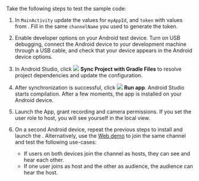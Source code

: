 <PlatformWrapper platform="android">

Take the following steps to test the sample code:

1. In `MainActivity` update the values for `myAppId`, and `token` with values from <Vg k="CONSOLE" />. Fill in the same `channelName` you used to generate the token.

1. Enable developer options on your Android test device. Turn on USB debugging, connect the Android device to your development machine through a USB cable, and check that your device appears in the Android device options.

1. In Android Studio, click ![](/images/rtc-sdk/icon_android_gradle_sync.png) **Sync Project with Gradle Files** to resolve project dependencies and update the configuration.

1. After synchronization is successful, click ![](/images/rtc-sdk/icon_android_run.png) **Run app**. Android Studio starts compilation. After a few moments, the app is installed on your Android device.

5. Launch the App, grant recording and camera permissions. If you set the user role to host, you will see yourself in the local view.

6. On a second Android device, repeat the previous steps to install and launch the <Vpl k="CLIENT"/>. Alternatively, use the [Web demo](https://webdemo.agora.io/basicVideoCall/index.html) to join the same channel and test the following use-cases:

    * If users on both devices join the channel as hosts, they can see and hear each other.
    * If one user joins as host and the other as audience, the audience can hear the host.

</PlatformWrapper>
